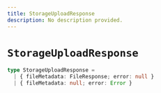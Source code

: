 ```yaml
---
title: StorageUploadResponse
description: No description provided.
---
```


# `StorageUploadResponse`

```ts
type StorageUploadResponse =
  | { fileMetadata: FileResponse; error: null }
  | { fileMetadata: null; error: Error }
```
